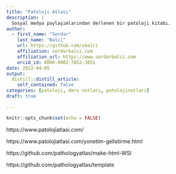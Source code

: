 ```yaml
---
title: "Patoloji Atlası"
description: |
  Sosyal medya paylaşımlarından derlenen bir patoloji kitabı.
author:
  - first_name: "Serdar"
    last_name: "Balci"
    url: https://github.com/sbalci
    affiliation: serdarbalci.com
    affiliation_url: https://www.serdarbalci.com
    orcid_id: 0000-0002-7852-3851
date: 2022-04-05
output:
  distill::distill_article:
    self_contained: false
categories: [patoloji, ders notları, patolojinotlari]
draft: true

---
```



```r
knitr::opts_chunk$set(echo = FALSE)
```


https://www.patolojiatlasi.com/

https://www.patolojiatlasi.com/yonetim-gelistirme.html

https://github.com/pathologyatlas/make-html-WSI

https://github.com/pathologyatlas/template



